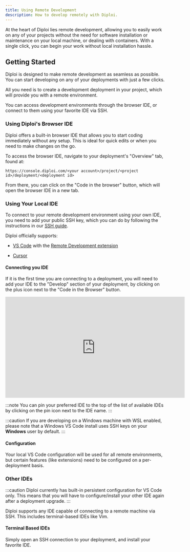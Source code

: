 ```yaml
---
title: Using Remote Development
description: How to develop remotely with Diploi.
---
```



At the heart of Diploi lies remote development, allowing you to easily work on any of your projects without the need for software installation or maintenance on your local machine, or dealing with containers. With a single click, you can begin your work without local installation hassle.

## Getting Started

Diploi is designed to make remote development as seamless as possible. You can start developing on any of your deployments with just a few clicks.

All you need is to create a development deployment in your project, which will provide you with a remote environment.

You can access development environments through the browser IDE, or connect to them using your favorite IDE via SSH.

<ImageToPNG src={DeploymentOverviewDevelopment} alt="Browser IDE"/>

### Using Diploi's Browser IDE

Diploi offers a built-in browser IDE that allows you to start coding immediately without any setup. This is ideal for quick edits or when you need to make changes on the go.

To access the browser IDE, navigate to your deployment's "Overview" tab, found at:

`https://console.diploi.com/<your account>/project/<project id>/deployment/<deployment id>`

From there, you can click on the "Code in the browser" button, which will open the browser IDE in a new tab.

### Using Your Local IDE

To connect to your remote development environment using your own IDE, you need to add your public SSH key, which you can do by following the instructions in our [SSH guide](/building/add-ssh-key/).

Diploi officially supports:
- <a href="https://code.visualstudio.com/" target="_blank" rel='nofollow' >VS Code</a> with the <a href="https://marketplace.visualstudio.com/items?itemName=ms-vscode-remote.vscode-remote-extensionpack" target="_blank" rel='nofollow' >Remote Development extension</a>

- <a href="https://www.cursor.com/" target="_blank" rel='nofollow' >Cursor</a>

#### Connecting you IDE

If it is the first time you are connecting to a deployment, you will need to add your IDE to the "Develop" section of your deployment, by clicking on the plus icon next to the "Code in the Browser" button.

<ImageToPNG src={DevelopmentLocalIde} alt="Add IDE to deployment"/>

<div class='w-full not-content'>
    <iframe class='block mx-auto' width="560" height="315" src="https://www.youtube.com/embed/gHeJ-gwCtlg?si=1KroAeD_epe538wF" title="YouTube video player" frameborder="0" allow="accelerometer; autoplay; clipboard-write; encrypted-media; gyroscope; picture-in-picture; web-share" referrerpolicy="strict-origin-when-cross-origin" allowfullscreen></iframe>
</div>

:::note
You can pin your preferred IDE to the top of the list of available IDEs by clicking on the pin icon next to the IDE name.
:::

:::caution
If you are developing on a Windows machine with WSL enabled, please note that
a Windows VS Code install uses SSH keys on your **Windows** user by default.
:::

#### Configuration

Your local VS Code configuration will be used for all remote environments, but certain features (like extensions) need to be configured on a per-deployment basis.

### Other IDEs

:::caution
Diploi currently has built-in persistent configuration for VS Code only. This
means that you will have to configure/install your other IDE again after a
deployment upgrade.
:::

Diploi supports any IDE capable of connecting to a remote machine via SSH. This includes terminal-based IDEs like Vim.

#### Terminal Based IDEs

Simply open an SSH connection to your deployment, and install your favorite IDE.
